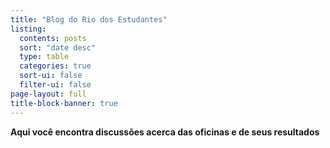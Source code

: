 ---
title: "Blog do Rio dos Estudantes"
listing:
  contents: posts
  sort: "date desc"
  type: table
  categories: true
  sort-ui: false
  filter-ui: false
page-layout: full
title-block-banner: true
---

**Aqui você encontra discussões acerca das oficinas e de seus resultados**
